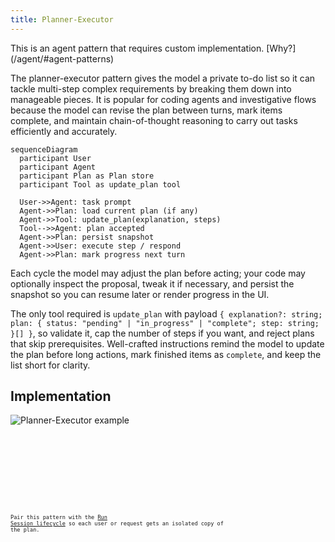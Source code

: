 ```yaml
---
title: Planner-Executor
---
```



<Aside>
  This is an agent pattern that requires custom implementation. [Why?](/agent/#agent-patterns)
</Aside>

The planner-executor pattern gives the model a private to-do list so it can tackle multi-step complex requirements by breaking them down into manageable pieces.
It is popular for coding agents and investigative flows because the model can revise the plan between turns, mark items complete, and maintain chain-of-thought reasoning to carry out tasks efficiently and accurately.

```mermaid
sequenceDiagram
  participant User
  participant Agent
  participant Plan as Plan store
  participant Tool as update_plan tool

  User->>Agent: task prompt
  Agent->>Plan: load current plan (if any)
  Agent->>Tool: update_plan(explanation, steps)
  Tool-->>Agent: plan accepted
  Agent->>Plan: persist snapshot
  Agent->>User: execute step / respond
  Agent->>Plan: mark progress next turn
```

Each cycle the model may adjust the plan before acting; your code may optionally inspect the proposal, tweak it if necessary, and persist the snapshot so you can resume later or render progress in the UI.

The only tool required is `update_plan` with payload `{ explanation?: string; plan: { status: "pending" | "in_progress" | "complete"; step: string; }[] }`, so validate it, cap the number of steps if you want, and reject plans that skip prerequisites. Well-crafted instructions remind the model to update the plan before long actions, mark finished items as `complete`, and keep the list short for clarity.

## Implementation

![Planner-Executor example](../../../../assets/examples/planner-executor.gif)

<Tabs>
  <TabItem label="TypeScript">
    <Code code={jsPlannerCode} lang="typescript" title="planner-executor.ts" />
  </TabItem>
  <TabItem label="Rust">
    <Code code={rustPlannerCode} lang="rust" title="planner-executor.rs" />
  </TabItem>
  <TabItem label="Go">
    <Code code={goPlannerCode} lang="go" title="main.go" />
  </TabItem>
</Tabs>

Pair this pattern with the [Run Session lifecycle](./agent-vs-run-session) so each user or request gets an isolated copy of the plan.
